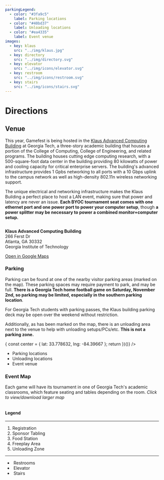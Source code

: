 ---
parkingLegend:
  - color: "#3fa9c5"
    label: Parking locations
  - color: "#40bd37"
    label: Unloading locations
  - color: "#ea4335"
    label: Event venue
images:
  - key: klaus
    src: "../img/klaus.jpg"
  - key: directory
    src: "../img/directory.svg"
  - key: elevator
    src: "../img/icons/elevator.svg"
  - key: restroom
    src: "../img/icons/restroom.svg"
  - key: stairs
    src: "../img/icons/stairs.svg"
---

<Container className="bg-darker top-banner">

# <Icon name="car" className="mr-4" /> Directions

</Container>
<Container as="article">

## Venue

This year, Gamefest is being hosted in the [Klaus Advanced Computing Building](https://en.wikipedia.org/wiki/Klaus_Advanced_Computing_Building) at Georgia Tech, a three-story academic building that houses a portion of the College of Computing, College of Engineering, and related programs. The building houses cutting edge computing research, with a 500-square-foot data center in the building providing 80 kilowatts of power and cooling capacity for critical enterprise servers. The building's advanced infrastructure provides 1 Gpbs networking to all ports with a 10 Gbps uplink to the campus network as well as high-density 802.11n wireless networking support.

The unique electrical and networking infrastructure makes the Klaus Building a perfect place to host a LAN event, making sure that power and latency are never an issue. **Each BYOC tournament seat comes with one ethernet port and one power port to power your computer setup**, though **a power splitter may be necessary to power a combined monitor+computer setup.**

<Space h="0.5rem" />
<Image children={props.images.klaus} overlay="rgba(20,20,20,0.2)" />
<Space h="2rem" />

**Klaus Advanced Computing Building**<br />
266 Ferst Dr<br />
Atlanta, GA 30332<br />
Georgia Institute of Technology

<div className="underline-links text-white">

[Open in Google Maps](https://goo.gl/maps/quYJu7ZsKt12)

</div>
<section className="raised p-4 mt-5 mb-5">

### Parking

Parking can be found at one of the nearby visitor parking areas (marked on the map). These parking spaces may require payment to park, and may be full. **There is a Georgia Tech home football game on Saturday, November 2nd, so parking may be limited, especially in the southern parking location**.

For Georgia Tech students with parking passes, the Klaus building parking deck may be open over the weekend without restriction.

Additionally, as has been marked on the map, there is an unloading area next to the venue to help with unloading setups/PCs/etc. **This is not a parking zone.**

<Row className="parking">
<Col md={12} lg={9}>

<div children={(() => {
  const center = { lat: 33.778632, lng: -84.39667 };
  return <ParkingMap zoom={17} center={center} markers={[
    {
      position: { lat: 33.776856, lng: -84.396203 },
      title: "Klaus Advanced Computing Building",
      icon: "/img/map/red-pin.png"
    },
    {
      position: { lat: 33.777224, lng: -84.397256 },
      title: "College of Computing Building",
      icon: "/img/map/red-pin.png"
    },
    {
      position: { lat: 33.777506, lng: -84.396657 },
      title: "Klaus Unloading Deck",
      icon: "/img/map/green-pin.png"
    },
    {
      position: { lat: 33.779934, lng: -84.398711 },
      title: "North Campus Parking Deck",
      icon: "/img/map/blue-pin.png"
    },
    {
      position: { lat: 33.778007, lng: -84.398917 },
      title: "Howey Visitor Parking",
      icon: "/img/map/blue-pin.png"
    }
  ]} />
})()} />

</Col>
<Col md={12} lg={3}><ul className="parking--legend raised">
<li><Icon name="circle" style={{color:"#3fa9c5"}} /> Parking locations</li>
<li><Icon name="circle" style={{color:"#40bd37"}} /> Unloading locations</li>
<li><Icon name="circle" style={{color:"#ea4335"}} /> Event venue</li>
</ul></Col>
</Row>

</section>

### Event Map

Each game will have its tournament in one of Georgia Tech's academic classrooms, which feature seating and tables depending on the room. _Click to view/download larger map_

<Row>
<Col md={12} lg={9}>
<Link href="/directory.pdf">
<Image className="raised directory" svg={props.images.directory.childImageSvg} />
</Link>
</Col>
<Col md={12} lg={3} className="directory-legend">

#### Legend

<hr className="primary-hr" />

1. Registration
2. Sponsor Tabling
3. Food Station
4. Freeplay Area
5. Unloading Zone

---

<ul className="directory-legend--icons">
  <li><Image svg={props.images.elevator.childImageSvg} /> Restrooms</li>
  <li><Image svg={props.images.stairs.childImageSvg} /> Elevator</li>
  <li><Image svg={props.images.restroom.childImageSvg} /> Stairs</li>
</ul>
</Col>
</Row>
<Space h="3rem" />
</Container>
